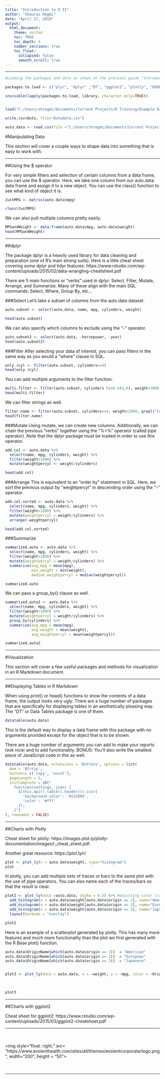 ---
title: "Introduction to R II"
author: "Shaurav Regmi"
date: "April 17, 2018"
output: 
  html_document:
    theme: united
    toc: TRUE
    toc_depth: 4
    number_sections: true
    toc_float:
      collapsed: false
      smooth_scroll: true
---

***

```{r message=FALSE, warning=FALSE}
#Loading the packages and data as shown on the previous guide "Introduction to R". 

packages.to.load <- c("plyr", "dplyr" ,"DT", "ggplot2", "plotly", "RODBC")

invisible(lapply(packages.to.load, library, character.only=TRUE))


load("C:/Users/shregmi/Documents/Current Projects/R Training/Example Datasets/Auto.rda")

write.csv(Auto, file="Autodata.csv")

auto.data <- read.csv(file ="C:/Users/shregmi/Documents/Current Projects/R Training/Autodata.csv", header = TRUE)
```


#Manipulating Data

This section will cover a couple ways to shape data into something that is easy to work with.

***

##Using the $ operator

For very simple filters and selection of certain columns from a data frame, you can use the $ operator. Here, we take one column from our auto.data data frame and assign it to a new object. You can use the class() function to see what kind of object it is.
```{r}
JustMPG <- matrix(auto.data$mpg)

class(JustMPG)
```

We can also pull multiple columns pretty easily.
```{r}
MPGandWeight <- data.frame(auto.data$mpg, auto.data$weight)
head(MPGandWeight)
```



***

##dplyr

The package dplyr is a heavily used library for data cleaning and preparation (one of R's main strong suits). Here is a little cheat sheet covering some dplyr and tidyr features: https://www.rstudio.com/wp-content/uploads/2015/02/data-wrangling-cheatsheet.pdf

There are 5 main functions or "verbs" used in dplyr: Select, Filter, Mutate, Arrange, and Summarize. Many of these align with the main SQL commands: Select, Where, Group By, etc...

###Select
Let's take a subset of columns from the auto.data dataset.
```{r}
auto.subset <- select(auto.data, name, mpg, cylinders, weight)

head(auto.subset)
```

We can also specify which columns to exclude using the "-" operator.

```{r}
auto.subset2 <- select(auto.data, -horsepower, -year)
head(auto.subset2)
```


###Filter
After selecting your data of interest, you can pass filters in the same way as you would a "where" clause in SQL.

```{r}
only.4cyl <- filter(auto.subset, cylinders==4)
head(only.4cyl)
```

You can add multiple arguments to the filter function.

```{r}
multi.filter <- filter(auto.subset, cylinders %in% c(4,6), weight<3000)
head(multi.filter)
```

We can filter strings as well.

```{r}
filter.name <- filter(auto.subset, cylinders==4, weight<2000, grepl("toyota|volkswagen", name))
head(filter.name)
```


###Mutate
Using mutate, we can create new columns. Additionally, we can chain the previous "verbs" together using the "%>%" operator (called pipe operator). Note that the dplyr package must be loaded in order to use this operator. 

```{r}
add.col <- auto.data %>%
  select(name, mpg, cylinders, weight) %>%
  filter(weight>1800) %>%
  mutate(weightpercyl <- weight/cylinders)

head(add.col)
```


###Arrange
This is equivalent to an "order by" statement in SQL. Here, we sort the previous output by "weightpercyl" in descending order using the "-" operator. 

```{r}
add.col.sorted <- auto.data %>%
  select(name, mpg, cylinders, weight) %>%
  filter(weight>1800) %>%
  mutate(weightpercyl = weight/cylinders) %>%
  arrange(-weightpercyl)

head(add.col.sorted)
```


###Summarize


```{r}
summarized.auto <- auto.data %>%
  select(name, mpg, cylinders, weight) %>%
  filter(weight>1800) %>%
  mutate(weightpercyl = weight/cylinders) %>%
  summarise(avg_mpg = mean(mpg),
            min_weight = min(weight),
            median_weightpercyl = median(weightpercyl))

summarized.auto
```

We can pass a group_by() clause as well.

```{r}
summarized.auto2 <- auto.data %>%
  select(name, mpg, cylinders, weight) %>%
  filter(weight>1800) %>%
  mutate(weightpercyl = weight/cylinders) %>%
  group_by(cylinders) %>%
  summarise(avg_mpg = mean(mpg),
            avg_weight = mean(weight),
            avg_weightpercyl = mean(weightpercyl))

summarized.auto2
```

***





#Visualization

This section will cover a few useful packages and methods for visualization in an R Markdown document. 

***

##Displaying Tables in R Markdown

When using print() or head() functions to show the contents of a data frame, the output looks very ugly. There are a huge number of packages that are specifically for displaying tables in an aesthetically pleasing way. The "DT" or Data Tables package is one of them.

```{r}
datatable(auto.data)
```
This is the default way to display a data frame with this package with no arguments provided except for the object that is to be shown.

There are a huge number of arguments you can add to make your reports look nicer and to add functionality. BONUS: You'll also write the smallest piece of JavaScript code in this as well. 

```{r}
datatable(auto.data, extensions = 'Buttons', options = list(
  dom = 'Bfrtip', 
  buttons= c('copy', 'excel'),
  pageLength = 5,
  initComplete = JS("
    function(settings, json) {
      $(this.api().table().header()).css({
        'background-color': '#232D69',
        'color': '#fff'
      });
    }")
), rownames = FALSE)
```



***


##Charts with Plotly

Cheat sheet for plotly: https://images.plot.ly/plotly-documentation/images/r_cheat_sheet.pdf. 

Another great resource: https://plot.ly/r/ 

```{r}
plot <- plot_ly(x = auto.data$weight, type="histogram")
plot
```

In plotly, you can add multiple sets of traces or bars to the same plot with the use of pipe operators. You can also name each of the traces/bars so that the result is clear. 

```{r}
plot2 <- plot_ly(data =auto.data, alpha = 0.5) %>% #adjusting color transparency 
  add_histogram(x = auto.data$weight[auto.data$origin == 1], name="American") %>%
  add_histogram(x = auto.data$weight[auto.data$origin == 2], name="European") %>%
  add_histogram(x = auto.data$weight[auto.data$origin == 3], name="Japanese") %>%
  layout(barmode = "overlay")

plot2
```

Here is an example of a scatterplot generated by plotly. This has many more features and much more functionality than the plot we first generated with the R Base plot() function. 

```{r}
auto.data$OriginName[which(auto.data$origin == 1)]  = "American"
auto.data$OriginName[which(auto.data$origin == 2)]  = "European"
auto.data$OriginName[which(auto.data$origin == 3)]  = "Japanese"


plot3 <- plot_ly(data = auto.data, x = ~weight, y = ~mpg, color = ~OriginName, type ="scatter", mode="markers", text= ~paste("Car name: ", name ,
                                                                                                                                "</br> Year: ", year,
                                                                                                                                "</br> Cylinders: ", cylinders))

plot3
```
***

##Charts with ggplot2

Cheat sheet for ggplot2: https://www.rstudio.com/wp-content/uploads/2015/03/ggplot2-cheatsheet.pdf 

***

<br>
<br>
<img style="float: right;" src= "https://www.evolenthealth.com/sites/all/themes/evolentcorporate/logo.png", width="200", height = "50">
<br>
<br>
<br>

***
